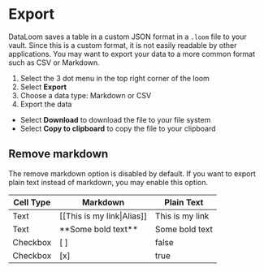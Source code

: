 # Export

DataLoom saves a table in a custom JSON format in a `.loom` file to your vault. Since this is a custom format, it is not easily readable by other applications. You may want to export your data to a more common format such as CSV or Markdown.

1. Select the 3 dot menu in the top right corner of the loom
2. Select **Export**
3. Choose a data type: Markdown or CSV
4. Export the data

-   Select **Download** to download the file to your file system
-   Select **Copy to clipboard** to copy the file to your clipboard

## Remove markdown

The remove markdown option is disabled by default. If you want to export plain text instead of markdown, you may enable this option.

| Cell Type | Markdown                   | Plain Text      |
| --------- | -------------------------- | --------------- |
| Text      | [[This is my link\|Alias]] | This is my link |
| Text      | \*\*Some bold text\*\*     | Some bold text  |
| Checkbox  | [ ]                        | false           |
| Checkbox  | [x]                        | true            |
